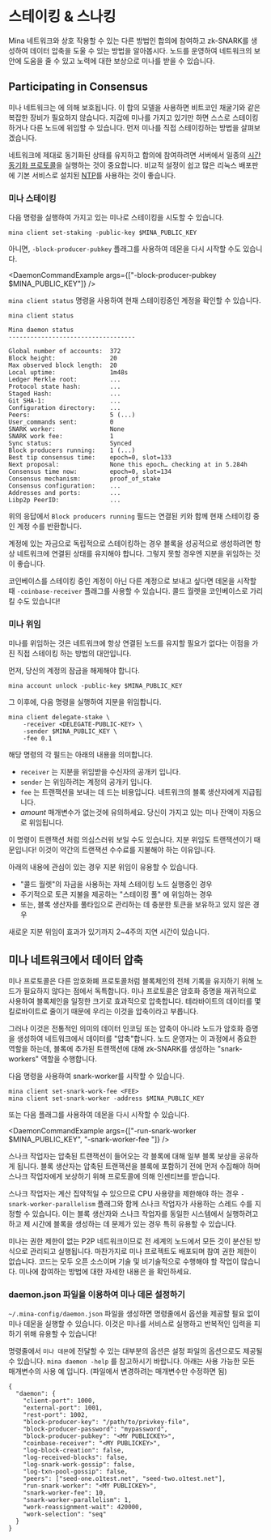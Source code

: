 
# 스테이킹 & 스나킹

Mina 네트워크와 상호 작용할 수 있는 다른 방법인 합의에 참여하고 zk-SNARK를 생성하여 데이터 압축을 도울 수 있는 방법을 알아봅시다. 노드를 운영하여 네트워크의 보안에 도움을 줄 수 있고 노력에 대한 보상으로 미나를 받을 수 있습니다.


## Participating in Consensus

미나 네트워크는 <DocLink copy="Proof-of-Stake 합의" url="/glossary#proof-of-stake" />에 의해 보호됩니다. 이 합의 모델을 사용하면 비트코인 채굴기와 같은 복잡한 장비가 필요하지 않습니다. 지갑에 미나를 가지고 있기만 하면 스스로 스테이킹하거나 다른 노드에 위임할 수 있습니다. 먼저 미나를 직접 스테이킹하는 방법을 살펴보겠습니다.

<Alert kind="warning">

네트워크에 제대로 동기화된 상태를 유지하고 합의에 참여하려면 서버에서 일종의 [시간 동기화 프로토콜](https://en.wikipedia.org/wiki/Clock_synchronization)을 실행하는 것이 중요합니다. 비교적 설정이 쉽고 많은 리눅스 배포판에 기본 서비스로 설치된 [NTP](https://en.wikipedia.org/wiki/Network_Time_Protocol)를 사용하는 것이 좋습니다.

</Alert>

### 미나 스테이킹

다음 명령을 실행하여 가지고 있는 미나로 스테이킹을 시도할 수 있습니다.

    mina client set-staking -public-key $MINA_PUBLIC_KEY

아니면, `-block-producer-pubkey` 플래그를 사용하여 데몬을 다시 시작할 수도 있습니다.

<DaemonCommandExample args={["-block-producer-pubkey $MINA_PUBLIC_KEY"]} />

`mina client status` 명령을 사용하여 현재 스테이킹중인 계정을 확인할 수 있습니다.

```
mina client status

Mina daemon status
-----------------------------------

Global number of accounts:  372
Block height:               20
Max observed block length:  20
Local uptime:               1m48s
Ledger Merkle root:         ...
Protocol state hash:        ...
Staged Hash:                ...
Git SHA-1:                  ...
Configuration directory:    ...
Peers:                      5 (...)
User_commands sent:         0
SNARK worker:               None
SNARK work fee:             1
Sync status:                Synced
Block producers running:    1 (...)
Best tip consensus time:    epoch=0, slot=133
Next proposal:              None this epoch… checking at in 5.284h
Consensus time now:         epoch=0, slot=134
Consensus mechanism:        proof_of_stake
Consensus configuration:    ...
Addresses and ports:        ...
Libp2p PeerID:              ...
```

위의 응답에서 `Block producers running` 필드는 연결된 키와 함께 현재 스테이킹 중인 계정 수를 반환합니다.

<Alert kind="warning">

계정에 있는 자금으로 독립적으로 스테이킹하는 경우 블록을 성공적으로 생성하려면 항상 네트워크에 연결된 상태를 유지해야 합니다. 그렇지 못할 경우엔 지분을 위임하는 것이 좋습니다.

</Alert>

코인베이스를 스테이킹 중인 계정이 아닌 다른 계정으로 보내고 싶다면 데몬을 시작할 때 `-coinbase-receiver` 플래그를 사용할 수 있습니다. 콜드 월렛을 코인베이스로 가리킬 수도 있습니다!

### 미나 위임

미나를 위임하는 것은 네트워크에 항상 연결된 노드를 유지할 필요가 없다는 이점을 가진 직접 스테이킹 하는 방법의 대안입니다.

먼저, 당신의 계정의 잠금을 해제해야 합니다.

    mina account unlock -public-key $MINA_PUBLIC_KEY

그 이후에, 다음 명령을 실행하여 지분을 위임합니다.

    mina client delegate-stake \
        -receiver <DELEGATE-PUBLIC-KEY> \
        -sender $MINA_PUBLIC_KEY \
        -fee 0.1

해당 명령의 각 필드는 아래의 내용을 의미합니다.

- `receiver` 는 지분을 위임받을 수신자의 공개키 입니다.
- `sender` 는 위임하려는 계정의 공개키 입니다.
- `fee` 는 트랜잭션을 보내는 데 드는 비용입니다. 네트워크의 블록 생산자에게 지급됩니다.
- _amount_ 매개변수가 없는것에 유의하세요. 당신이 가지고 있는 미나 잔액이 자동으로 위임됩니다.

이 명령이 <DocLink copy="결제" url="/my-first-transaction#make-a-payment" /> 트랜잭션 처럼 의심스러워 보일 수도 있습니다. 지분 위임도 트랜잭션이기 때문입니다! 이것이 약간의 트랜잭션 수수료를 지불해야 하는 이유입니다.

아래의 내용에 관심이 있는 경우 지분 위임이 유용할 수 있습니다.

- "콜드 월렛"의 자금을 사용하는 자체 스테이킹 노드 실행중인 경우
- 주기적으로 토큰 지불을 제공하는 "스테이킹 풀" 에 위임하는 경우
- 또는, 블록 생산자를 풀타임으로 관리하는 데 충분한 토큰을 보유하고 있지 않은 경우

<Alert>

새로운 지분 위임이 효과가 있기까지 2~4주의 지연 시간이 있습니다.

</Alert>

## 미나 네트워크에서 데이터 압축

미나 프로토콜은 다른 암호화폐 프로토콜처럼 블록체인의 전체 기록을 유지하기 위해 노드가 필요하지 않다는 점에서 독특합니다. 미나 프로토콜은 암호화 증명을 재귀적으로 사용하여 블록체인을 일정한 크기로 효과적으로 압축합니다. 테라바이트의 데이터를 몇 킬로바이트로 줄이기 때문에 우리는 이것을 압축이라고 부릅니다.

그러나 이것은 전통적인 의미의 데이터 인코딩 또는 압축이 아니라 노드가 암호화 증명을 생성하여 네트워크에서 데이터를 "압축"합니다. 노드 운영자는 이 과정에서 중요한 역할을 하는데, 블록에 추가된 트랜잭션에 대해 zk-SNARK를 생성하는 "snark-workers" 역할을 수행합니다.

다음 명령을 사용하여 snark-worker를 시작할 수 있습니다.

    mina client set-snark-work-fee <FEE>
    mina client set-snark-worker -address $MINA_PUBLIC_KEY

또는 다음 플래그를 사용하여 데몬을 다시 시작할 수 있습니다.

<DaemonCommandExample
  args={["-run-snark-worker $MINA_PUBLIC_KEY", "-snark-worker-fee <fee>"]}
/>

스나크 작업자는 압축된 트랜잭션이 들어오는 각 블록에 대해 일부 블록 보상을 공유하게 됩니다. 블록 생산자는 압축된 트랜잭션을 블록에 포함하기 전에 먼저 수집해야 하며 스나크 작업자에게 보상하기 위해 프로토콜에 의해 인센티브를 받습니다.

스나크 작업자는 계산 집약적일 수 있으므로 CPU 사용량을 제한해야 하는 경우 `-snark-worker-parallelism` 플래그와 함께 스나크 작업자가 사용하는 스레드 수를 지정할 수 있습니다. 이는 블록 생산자와 스나크 작업자를 동일한 시스템에서 실행하려고 하고 제 시간에 블록을 생성하는 데 문제가 있는 경우 특히 유용할 수 있습니다.

미나는 권한 제한이 없는 P2P 네트워크이므로 전 세계의 노드에서 모든 것이 분산된 방식으로 관리되고 실행됩니다. 마찬가지로 미나 프로젝트도 배포되며 참여 권한 제한이 없습니다. 코드는 모두 오픈 소스이며 기술 및 비기술적으로 수행해야 할 작업이 많습니다. 미나에 참여하는 방법에 대한 자세한 내용은 <DocLink copy="미나에 기여하기 섹션" url="/developers/contributing" />을 확인하세요.

### daemon.json 파일을 이용하여 미나 데몬 설정하기

`~/.mina-config/daemon.json` 파일을 생성하면 명령줄에서 옵션을 제공할 필요 없이 미나 데몬을 실행할 수 있습니다. 이것은 미나를 서비스로 실행하고 반복적인 입력을 피하기 위해 유용할 수 있습니다!

명령줄에서 `미나 데몬`에 전달할 수 있는 대부분의 옵션은 설정 파일의 옵션으로도 제공될 수 있습니다. `mina daemon -help` 를 참고하시기 바랍니다. 아래는 사용 가능한 모든 매개변수의 사용 예 입니다. (파일에서 변경하려는 매개변수만 수정하면 됨)

```
{
  "daemon": {
    "client-port": 1000,
    "external-port": 1001,
    "rest-port": 1002,
    "block-producer-key": "/path/to/privkey-file",
    "block-producer-password": "mypassword",
    "block-producer-pubkey": "<MY PUBLICKEY>",
    "coinbase-receiver": "<MY PUBLICKEY>",
    "log-block-creation": false,
    "log-received-blocks": false,
    "log-snark-work-gossip": false,
    "log-txn-pool-gossip": false,
    "peers": ["seed-one.o1test.net", "seed-two.o1test.net"],
    "run-snark-worker": "<MY PUBLICKEY>",
    "snark-worker-fee": 10,
    "snark-worker-parallelism": 1,
    "work-reassignment-wait": 420000,
    "work-selection": "seq"
  }
}
```

